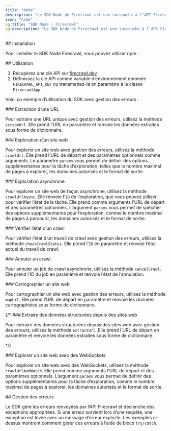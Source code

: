 ```yaml
---
title: "Node"
description: "Le SDK Node de Firecrawl est une surcouche à l’API Firecrawl pour vous aider à convertir facilement des sites web en Markdown."
icon: "node"
og:title: "SDK Node | Firecrawl"
og:description: "Le SDK Node de Firecrawl est une surcouche à l’API Firecrawl pour vous aider à convertir facilement des sites web en Markdown."
---
```



<div id="installation">
  ## Installation
</div>

Pour installer le SDK Node Firecrawl, vous pouvez utiliser npm :

<InstallationNode />

<div id="usage">
  ## Utilisation
</div>

1. Récupérez une clé API sur [firecrawl.dev](https://firecrawl.dev)
2. Définissez la clé API comme variable d’environnement nommée `FIRECRAWL_API_KEY` ou transmettez-la en paramètre à la classe `FirecrawlApp`.

Voici un exemple d’utilisation du SDK avec gestion des erreurs :

<ScrapeAndCrawlExampleNode />

<div id="scraping-a-url">
  ### Extraction d’une URL
</div>

Pour extraire une URL unique avec gestion des erreurs, utilisez la méthode `scrapeUrl`. Elle prend l’URL en paramètre et renvoie les données extraites sous forme de dictionnaire.

<ScrapeNodeShort />

<div id="crawling-a-website">
  ### Exploration d’un site web
</div>

Pour explorer un site web avec gestion des erreurs, utilisez la méthode `crawlUrl`. Elle prend l’URL de départ et des paramètres optionnels comme arguments. Le paramètre `params` vous permet de définir des options supplémentaires pour la tâche d’exploration, telles que le nombre maximal de pages à explorer, les domaines autorisés et le format de sortie.

<CrawlNodeShort />

<div id="asynchronous-crawling">
  ### Exploration asynchrone
</div>

Pour explorer un site web de façon asynchrone, utilisez la méthode `crawlUrlAsync`. Elle renvoie l’`ID` de l’exploration, que vous pouvez utiliser pour vérifier l’état de la tâche. Elle prend comme arguments l’URL de départ et des paramètres optionnels. L’argument `params` vous permet de spécifier des options supplémentaires pour l’exploration, comme le nombre maximal de pages à parcourir, les domaines autorisés et le format de sortie.

<CrawlAsyncNodeShort />

<div id="checking-crawl-status">
  ### Vérifier l’état d’un crawl
</div>

Pour vérifier l’état d’un travail de crawl avec gestion des erreurs, utilisez la méthode `checkCrawlStatus`. Elle prend l’`ID` en paramètre et renvoie l’état actuel du travail de crawl.

<CheckCrawlStatusNodeShort />

<div id="cancelling-a-crawl">
  ### Annuler un crawl
</div>

Pour annuler un job de crawl asynchrone, utilisez la méthode `cancelCrawl`. Elle prend l’ID du job en paramètre et renvoie l’état de l’annulation.

<CancelCrawlNodeShort />

<div id="mapping-a-website">
  ### Cartographier un site web
</div>

Pour cartographier un site web avec gestion des erreurs, utilisez la méthode `mapUrl`. Elle prend l’URL de départ en paramètre et renvoie les données cartographiées sous forme de dictionnaire.

<MapNodeShort />

{/* ### Extraire des données structurées depuis des sites web

Pour extraire des données structurées depuis des sites web avec gestion des erreurs, utilisez la méthode `extractUrl`. Elle prend l’URL de départ en paramètre et renvoie les données extraites sous forme de dictionnaire.

<ExtractNodeShort /> */}

<div id="crawling-a-website-with-websockets">
  ### Explorer un site web avec des WebSockets
</div>

Pour explorer un site web avec des WebSockets, utilisez la méthode `crawlUrlAndWatch`. Elle prend comme arguments l’URL de départ et des paramètres optionnels. L’argument `params` vous permet de définir des options supplémentaires pour la tâche d’exploration, comme le nombre maximal de pages à explorer, les domaines autorisés et le format de sortie.

<CrawlWebSocketNodeBase />

<div id="error-handling">
  ## Gestion des erreurs
</div>

Le SDK gère les erreurs renvoyées par l’API Firecrawl et déclenche des exceptions appropriées. Si une erreur survient lors d’une requête, une exception est levée avec un message d’erreur explicite. Les exemples ci-dessus montrent comment gérer ces erreurs à l’aide de blocs `try/catch`.
